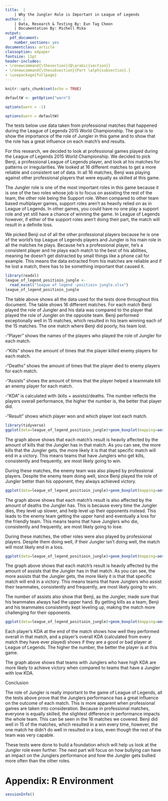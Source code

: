 ---
title:  |
    | Why the Jungler Role is Important in League of Legends
author: |
    | Data, Research & Testing By: Eun Tag Cheon
    | Documentation By: Michell Mika
output:
  pdf_document:
    number_sections: yes
documentclass: article
classoption: a4paper
fontsize: 11pt
header-includes:
- \renewcommand{\thesection}{Q\arabic{section}}
- \renewcommand{\thesubsection}{Part \alph{subsection}.}
- \usepackage{fullpage}
---

```{r setup, include=FALSE}
knitr::opts_chunk$set(echo = TRUE)

defaultW <- getOption("warn") 

options(warn = -1) 

options(warn = defaultW)
```

The tests below use data taken from professional matches that happened during the League of Legends 2015 World Championship. The goal is to show the importance of the role of Jungler in this game and to show that the role has a great influence on each match's end results.

For this research, we decided to look at professional games played during the League of Legends 2015 World Championship. We decided to pick Benji, a professional League of Legends player, and look at his matches for patterns or irregularities. We looked at 16 different matches to get a more reliable and consistent set of data. In all 16 matches, Benji was playing against other professional players that were equally as skilled at this game.

The Jungler role is one of the most important roles in this game because it is one of the two roles whose job is to focus on assisting the rest of the team, the other role being the Support role. When compared to other team based multiplayer games, support roles aren't as heavily relied on as in League of Legends. In other games, you could have no one play a support role and yet still have a chance of winning the game. In League of Legends however, if either of the support roles aren't doing their part, the match will result in a definite loss.

We picked Benji out of all the other professional players because he is one of the world's top League of Legends players and Jungler is his main role in all the matches he plays. Because he's a professional player, he's a consistent player and he plays each match to the best of his abilities, meaning he doesn't get distracted by small things like a phone call for example. This means the data extracted from his matches are reliable and if he lost a match, there has to be something important that caused it.
\newpage

```{r message=FALSE}
library(readxl)
league_of_legend_positioin_jungle <- 
  read_excel("league of legend -positioin jungle.xlsx")
league_of_legend_positioin_jungle
```

The table above shows all the data used for the tests done throughout this document. The table shows 16 different matches. For each match Benji played the role of Jungler and his data was compared to the player that played the role of Jungler on the opposite team. Benji performed exceptionally well in 15 matches, which resulted in his team winning each of the 15 matches. The one match where Benji did poorly, his team lost.

-“Player” shows the names of the players who played the role of Jungler for each match.

-“Kills” shows the amount of times that the player killed enemy players for each match.

-“Deaths” shows the amount of times that the player died to enemy players for each match.

-“Assists” shows the amount of times that the player helped a teammate kill an enemy player for each match.

-“KDA” is calculated with (kills + assists)/deaths. The number reflects the players overall performance, the higher the number is, the better that player did.

-“Result” shows which player won and which player lost each match.
\newpage
```{r message=FALSE}
library(tidyverse)
ggplot(data=league_of_legend_positioin_jungle)+geom_boxplot(mapping=aes(x=Result,y=Kills))
```

The graph above shows that each match's result is heavily affected by the amount of kills that the Jungler has in that match. As you can see, the more kills that the Jungler gets, the more likely it is that that specific match will end in a victory. This means teams that have Junglers who get kills, consistently and frequently, are most likely going to win.

During these matches, the enemy team was also played by professional players. Despite the enemy team doing well, since Benji played the role of Jungler better than his opponent, they always achieved victory.
\newpage
```{r}
ggplot(data=league_of_legend_positioin_jungle)+geom_boxplot(mapping=aes(x=Result,y=Death))
```
The graph above shows that each match's result is also affected by the amount of deaths the Jungler has. This is because every time the Jungler dies, they level up slower, and help level up their   opponents instead. This leads to the enemy team getting the upper hand and eventually a loss for the friendly team. This means teams that have Junglers who die, consistently and frequently, are most likely going to lose.

During these matches, the other roles were also played by professional players. Despite them doing well, if their Jungler isn't doing well, the match will most likely end in a loss.
\newpage
```{r}
ggplot(data=league_of_legend_positioin_jungle)+geom_boxplot(mapping=aes(x=Result,y=Assist))
```

The graph above shows that each match's result is heavily affected by the amount of assists that the Jungler has in that match. As you can see, the more assists that the Jungler gets, the more likely it is that that specific match will end in a victory. This means teams that have Junglers who assist their teammates, consistently and frequently, are most likely going to win.

The number of assists also show that Benji, as the Jungler, made sure that his teammates always had the upper hand. By getting kills as a team, Benji and his teammates consistently kept leveling up, making the match more challenging for their opponents.
\newpage

```{r}
ggplot(data=league_of_legend_positioin_jungle)+geom_boxplot(mapping=aes(x=Result,y=KDA))
```

Each player's KDA at the end of the match shows how well they performed overall in that match, and a player's overall KDA (calculated from every match they have ever played) shows if they are a good or bad player at League of Legends. The higher the number, the better the player is at this game. 

The graph above shows that teams with Junglers who have high KDA are more likely to achieve victory when compared to teams that have a Jungler with low KDA.


Conclusion

The role of Jungler is really important to the game of League of Legends, all the tests above prove that the Junglers performance has a great influence on the outcome of each match. This is more apparent when professional games are taken into consideration. Because in professional matches, everyone is equally skilled, the slightest difference in performance impacts the whole team. This can be seen in the 16 matches we covered. Benji did well in 15 of the matches, which resulted in a win every time, however, the one match he didn't do well in resulted in a loss, even though the rest of the team was very capable.


These tests were done to build a foundation which will help us look at the Jungler role even further. The next part will focus on how bullying can have an impact on the Junglers performance and how the Jungler gets bullied more often than the other roles.



\newpage
\appendix
# Appendix: R Environment
```{r r_environ}
sessionInfo()
```
